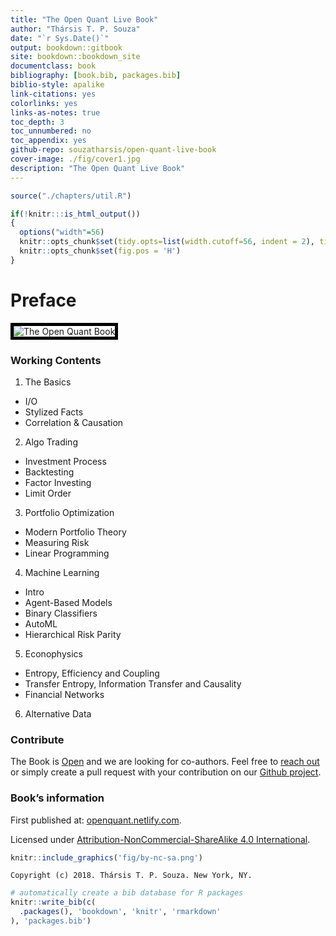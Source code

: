 ```yaml
--- 
title: "The Open Quant Live Book"
author: "Thársis T. P. Souza"
date: "`r Sys.Date()`"
output: bookdown::gitbook
site: bookdown::bookdown_site
documentclass: book
bibliography: [book.bib, packages.bib]
biblio-style: apalike
link-citations: yes
colorlinks: yes
links-as-notes: true
toc_depth: 3
toc_unnumbered: no
toc_appendix: yes
github-repo: souzatharsis/open-quant-live-book
cover-image: ./fig/cover1.jpg
description: "The Open Quant Live Book"
---
```




```r
source("./chapters/util.R")
```

```r
if(!knitr:::is_html_output())
{
  options("width"=56)
  knitr::opts_chunk$set(tidy.opts=list(width.cutoff=56, indent = 2), tidy = TRUE)
  knitr::opts_chunk$set(fig.pos = 'H')
}
```

\newcommand{\independent}{\perp\!\!\!\!\perp}
\DeclarePairedDelimiter\ceil{\lceil}{\rceil}
\DeclarePairedDelimiter\floor{\lfloor}{\rfloor}

# Preface {-}


<img style="border:5px solid black" src="./fig/cover1.jpg" alt="The Open Quant Book">

### Working Contents {-}

1. The Basics

+ I/O
+ Stylized Facts
+ Correlation & Causation

2. Algo Trading   

+ Investment Process
+ Backtesting
+ Factor Investing
+ Limit Order

3. Portfolio Optimization

+ Modern Portfolio Theory
+ Measuring Risk
+ Linear Programming

4. Machine Learning

+ Intro
+ Agent-Based Models
+ Binary Classifiers
+ AutoML
+ Hierarchical Risk Parity

5. Econophysics

+ Entropy, Efficiency and Coupling
+ Transfer Entropy, Information Transfer and Causality
+ Financial Networks

6. Alternative Data

### Contribute {-}

The Book is [Open](https://github.com/souzatharsis/open-quant-live-book) and we are looking for co-authors. Feel free to [reach out](http://www.souzatharsis.com/) or simply create a pull request with your contribution on our [Github project](https://github.com/souzatharsis/open-quant-live-book).


### Book's information {-}

First published at: [openquant.netlify.com](https://openquant.netlify.com/).

Licensed under [Attribution-NonCommercial-ShareAlike 4.0 International](https://creativecommons.org/licenses/by-nc-sa/4.0/). 

```r
knitr::include_graphics('fig/by-nc-sa.png')
```

```block2
Copyright (c) 2018. Thársis T. P. Souza. New York, NY.
```


```r
# automatically create a bib database for R packages
knitr::write_bib(c(
  .packages(), 'bookdown', 'knitr', 'rmarkdown'
), 'packages.bib')
```

